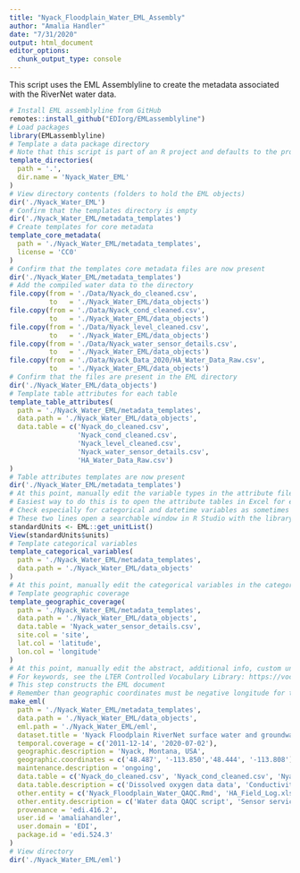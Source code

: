 ```yaml
---
title: "Nyack_Floodplain_Water_EML_Assembly"
author: "Amalia Handler"
date: "7/31/2020"
output: html_document
editor_options: 
  chunk_output_type: console
---
```


This script uses the EML Assemblyline to create the metadata associated with the RiverNet water data. 

```r
# Install EML assemblyline from GitHub
remotes::install_github("EDIorg/EMLassemblyline")
# Load packages
library(EMLassemblyline)
# Template a data package directory
# Note that this script is part of an R project and defaults to the project directory
template_directories(
  path = '.',
  dir.name = 'Nyack_Water_EML'
)
# View directory contents (folders to hold the EML objects)
dir('./Nyack_Water_EML')
# Confirm that the templates directory is empty
dir('./Nyack_Water_EML/metadata_templates')
# Create templates for core metadata
template_core_metadata(
  path = './Nyack_Water_EML/metadata_templates',
  license = 'CC0'
)
# Confirm that the templates core metadata files are now present
dir('./Nyack_Water_EML/metadata_templates')
# Add the compiled water data to the directory
file.copy(from = './Data/Nyack_do_cleaned.csv', 
          to   = './Nyack_Water_EML/data_objects')
file.copy(from = './Data/Nyack_cond_cleaned.csv', 
          to   = './Nyack_Water_EML/data_objects')
file.copy(from = './Data/Nyack_level_cleaned.csv', 
          to   = './Nyack_Water_EML/data_objects')
file.copy(from = './Data/Nyack_water_sensor_details.csv', 
          to   = './Nyack_Water_EML/data_objects')
file.copy(from = './Data/Nyack_Data_2020/HA_Water_Data_Raw.csv', 
          to   = './Nyack_Water_EML/data_objects')
# Confirm that the files are present in the EML directory
dir('./Nyack_Water_EML/data_objects')
# Template table attributes for each table
template_table_attributes(
  path = './Nyack_Water_EML/metadata_templates',
  data.path = './Nyack_Water_EML/data_objects',
  data.table = c('Nyack_do_cleaned.csv', 
                 'Nyack_cond_cleaned.csv',
                 'Nyack_level_cleaned.csv',
                 'Nyack_water_sensor_details.csv',
                 'HA_Water_Data_Raw.csv')
)
# Table attributes templates are now present
dir('./Nyack_Water_EML/metadata_templates')
# At this point, manually edit the variable types in the attribute files.
# Easiest way to do this is to open the attribute tables in Excel for editing. 
# Check especially for categorical and datetime variables as sometimes these are attributed as numeric or factors. Correctly identifying the categorical varaibles is very important before proceeding to the next step.
# These two lines open a searchable window in R Studio with the library of units
standardUnits <- EML::get_unitList()
View(standardUnits$units)
# Template categorical variables
template_categorical_variables(
  path = './Nyack_Water_EML/metadata_templates',
  data.path = './Nyack_Water_EML/data_objects'
)
# At this point, manually edit the categorical variables in the categorical template files. Easiest way to do this is to open the tables in Excel for editing. 
# Template geographic coverage
template_geographic_coverage(
  path = './Nyack_Water_EML/metadata_templates',
  data.path = './Nyack_Water_EML/data_objects',
  data.table = 'Nyack_water_sensor_details.csv',
  site.col = 'site',
  lat.col = 'latitude',
  lon.col = 'longitude'
)
# At this point, manually edit the abstract, additional info, custom units, keywords, methods, and personnel files in the metadat_templates. This is most easily done by composing text in a text editor and copying into the files in the metadata_templates folder. Only proceed to the net step once this is completed.
# For keywords, see the LTER Controlled Vocabulary Library: https://vocab.lternet.edu/vocab/vocab/index.php
# This step constructs the EML document
# Remember than geographic coordinates must be negative longitude for the US
make_eml(
  path = './Nyack_Water_EML/metadata_templates',
  data.path = './Nyack_Water_EML/data_objects',
  eml.path = './Nyack_Water_EML/eml',
  dataset.title = 'Nyack Floodplain RiverNet surface water and groundwater dissolved oxygen, conductivity, water level, and temperature Northwest Montana, USA, 2012-2019',
  temporal.coverage = c('2011-12-14', '2020-07-02'),
  geographic.description = 'Nyack, Montana, USA',
  geographic.coordinates = c('48.487', '-113.850','48.444', '-113.808'),
  maintenance.description = 'ongoing',
  data.table = c('Nyack_do_cleaned.csv', 'Nyack_cond_cleaned.csv', 'Nyack_level_cleaned.csv', 'Nyack_water_sensor_details.csv', 'HA_Water_Data_Raw.csv'),
  data.table.description = c('Dissolved oxygen data data', 'Conductivity data', 'Water level data', 'Sensor details', 'Raw water data'),
  other.entity = c('Nyack_Floodplain_Water_QAQC.Rmd', 'HA_Field_Log.xlsx'),
  other.entity.description = c('Water data QAQC script', 'Sensor service field notes'),
  provenance = 'edi.416.2',
  user.id = 'amaliahandler',
  user.domain = 'EDI',
  package.id = 'edi.524.3'
)
# View directory
dir('./Nyack_Water_EML/eml')
```